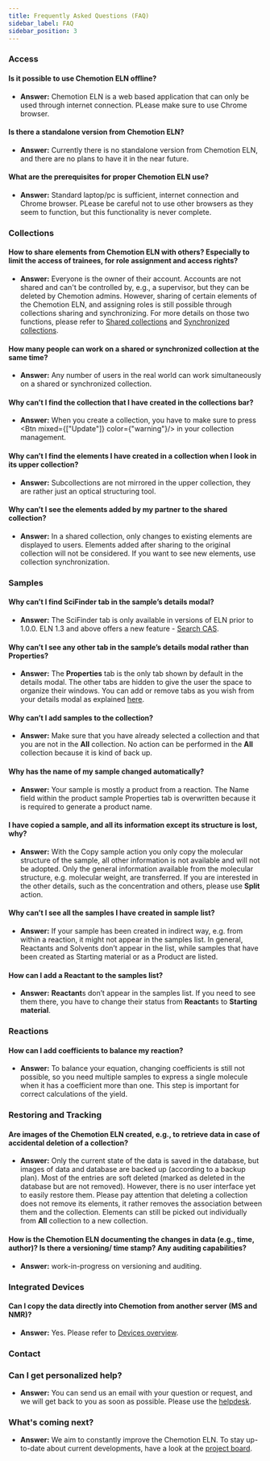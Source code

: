 ```yaml
---
title: Frequently Asked Questions (FAQ)
sidebar_label: FAQ
sidebar_position: 3
---
```



### Access

#### Is it possible to use Chemotion ELN offline?

- **Answer:** Chemotion ELN is a web based application that can only be used through internet connection. PLease make sure to use Chrome browser.

#### Is there a standalone version from Chemotion ELN?

- **Answer:** Currently there is no standalone version from Chemotion ELN, and there are no plans to have it in the near future.

#### What are the prerequisites for proper Chemotion ELN use?

- **Answer:** Standard laptop/pc is sufficient, internet connection and Chrome browser. PLease be careful not to use other browsers as they seem to function, but this functionality is never complete.

### Collections

#### How to share elements from Chemotion ELN with others? Especially to limit the access of trainees, for role assignment and access rights?

- **Answer:** Everyone is the owner of their account. Accounts are not shared and can't be controlled by, e.g., a supervisor, but they can be deleted by Chemotion admins. However, sharing of certain elements of the Chemotion ELN, and assigning roles is still possible through collections sharing and synchronizing. For more details on those two functions, please refer to [Shared collections](ui/collections#shared-collections) and [Synchronized collections](ui/collections#synchronized-collections).

#### How many people can work on a shared or synchronized collection at the same time?

- **Answer:** Any number of users in the real world can work simultaneously on a shared or synchronized collection.

#### Why can’t I find the collection that I have created in the collections bar?

- **Answer:** When you create a collection, you have to make sure to press <Btn mixed={["Update"]} color={"warning"}/> in your collection management.

#### Why can’t I find the elements I have created in a collection when I look in its upper collection?

- **Answer:** Subcollections are not mirrored in the upper collection, they are rather just an optical structuring tool.

#### Why can’t I see the elements added by my partner to the shared collection?

- **Answer:** In a shared collection, only changes to existing elements are displayed to users. Elements added after sharing to the original collection will not be considered. If you want to see new elements, use collection synchronization.

### Samples

#### Why can’t I find SciFinder tab in the sample’s details modal?

- **Answer:** The SciFinder tab is only available in versions of ELN prior to 1.0.0. ELN 1.3 and above offers a new feature - [Search CAS](ui/details_modal#search-cas).

#### Why can’t I see any other tab in the sample’s details modal rather than **Properties**?

- **Answer:** The **Properties** tab is the only tab shown by default in the details modal. The other tabs are hidden to give the user the space to organize their windows. You can add or remove tabs as you wish from your details modal as explained [here](ui/view#adjust-the-tabs-in-detail-modal).

#### Why can’t I add samples to the collection?

- **Answer:** Make sure that you have already selected a collection and that you are not in the **All** collection. No action can be performed in the **All** collection because it is kind of back up.

#### Why has the name of my sample changed automatically?

- **Answer:** Your sample is mostly a product from a reaction. The Name field within the product sample Properties tab is overwritten because it is required to generate a product name.

#### I have copied a sample, and all its information except its structure is lost, why?

- **Answer:** With the Copy sample action you only copy the molecular structure of the sample, all other information is not available and will not be adopted. Only the general information available from the molecular structure, e.g. molecular weight, are transferred. If you are interested in the other details, such as the concentration and others, please use **Split** action.

#### Why can’t I see all the samples I have created in sample list?

- **Answer:** If your sample has been created in indirect way, e.g. from within a reaction, it might not appear in the samples list. In general, Reactants and Solvents don’t appear in the list, while samples that have been created as Starting material or as a Product are listed.

#### How can I add a **Reactant** to the samples list?

- **Answer:** **Reactant**s don’t appear in the samples list. If you need to see them there, you have to change their status from **Reactant**s to **Starting material**.

### Reactions

#### How can I add coefficients to balance my reaction?

- **Answer:** To balance your equation, changing coefficients is still not possible, so you need multiple samples to express a single molecule when it has a coefficient more than one. This step is important for correct calculations of the yield.

### Restoring and Tracking

#### Are images of the Chemotion ELN created, e.g., to retrieve data in case of accidental deletion of a collection?

- **Answer:** Only the current state of the data is saved in the database, but images of data and database are backed up (according to a backup plan). Most of the entries are soft deleted (marked as deleted in the database but are not removed). However, there is no user interface yet to easily restore them. Please pay attention that deleting a collection does not remove its elements, it rather removes the association between them and the collection. Elements can still be picked out individually from **All** collection to a new collection.

#### How is the Chemotion ELN documenting the changes in data (e.g., time, author)? Is there a versioning/ time stamp? Any auditing capabilities?

- **Answer:** work-in-progress on versioning and auditing.

### Integrated Devices

#### Can I copy the data directly into Chemotion from another server (MS and NMR)?

- **Answer:** Yes. Please refer to [Devices overview](devices).

### Contact

### Can I get personalized help?

- **Answer:** You can send us an email with your question or request, and we will get back to you as soon as possible. Please use the [helpdesk](/helpdesk).

### What's coming next?

- **Answer:** We aim to constantly improve the Chemotion ELN. To stay up-to-date about current developments,
  have a look at the [project board](https://github.com/ComPlat/chemotion_ELN/projects/1).
